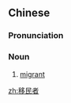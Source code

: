 ==Chinese==
{{zh-forms|type=21}}

===Pronunciation===
{{zh-pron
|m=yímínzhě
|c=ji4 man4 ze2
|cat=n
}}

===Noun===
{{zh-noun}}

# [[migrant]]

[[zh:移民者]]